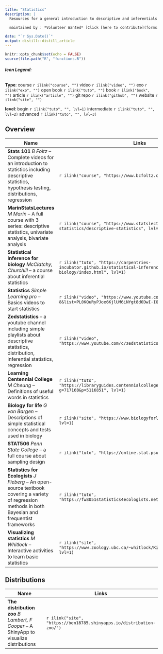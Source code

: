 ```yaml
---
title: "Statistics"
description: |
  Resources for a general introduction to descriptive and inferentials statistics
        
  maintained by : *Volunteer Wanted* [Click [here to contribute](forms.html)]{style="float:right"}

date: "`r Sys.Date()`"
output: distill::distill_article
---
```


```r
knitr::opts_chunk$set(echo = FALSE)
source(file.path("R", "functions.R"))
```
###### **Icon Legend**:
**Type**:
course `r ilink("course", "")`
video `r ilink("video", "")`
exo `r ilink("exo", "")`
open book `r ilink("tuto", "")`
book `r ilink("book", "")`
article `r ilink("article", "")`
git repo `r ilink("github", "")`
website `r ilink("site", "")`

**level**: 
begin `r ilink("tuto", "", lvl=1)` intermediate `r ilink("tuto", "", lvl=2)` advanced `r ilink("tuto", "", lvl=3)`




## Overview

| Name                                      | Links |
|-------------------------------------------|-------|
|**Stats  101** *B Foltz* -- Complete videos for an introduction to statistics including descriptive statistics, hypothesis testing, distributions, regression|`r ilink("course", "https://www.bcfoltz.com/blog/", lvl=1)`|
|**MarinStatsLectures** *M Marin* -- A full course with 3 series: descriptive statistics, univariate analysis, bivariate analysis |`r ilink("course", "https://www.statslectures.com/general-statistics/descriptive-statistics", lvl=1)`|
|**Statistical Inference for biology** *McClatchy, Churchill* --  a course about inferential statistics|`r ilink("tuto", "https://carpentries-incubator.github.io/statistical-inference-for-biology/index.html", lvl=1)`|
|**Statistics** *Simple Learning pro* -- Basics videos to start statistics|`r ilink("video", "https://www.youtube.com/watch?v=MXaJ7sa7q-8&list=PL0KQuRyPJoe6KjlUM6iNYgt8d0DwI-IGR", lvl=1)`|
|**Zedstatistics** -- a youtube channel including simple playlists about descriptive statistics, distribution, inferential statistics, regression|`r ilink("video", "https://www.youtube.com/c/zedstatistics/playlists", lvl=1)`|
|**Learning Centennial College** *M Cheung* -- Definitions of useful words in statistics|`r ilink("tuto", "https://libraryguides.centennialcollege.ca/c.php?g=717168&p=5116851", lvl=1)`|
|**Biology for life** *G von Bargen* --  Descriptions of simple statistical concepts and tests used in biology |`r ilink("site", "https://www.biologyforlife.com/statistics.html", lvl=1)`|
|**STAT506** *Penn State College* -- a full course  about sampling design|`r ilink("tuto", "https://online.stat.psu.edu/stat506/", lvl=1)`|
|**Statistics for Ecologists** *J Fieberg* --  An open-source textbook covering a variety of regression methods in both Bayesian and frequentist frameworks|`r ilink("tuto", "https://fw8051statistics4ecologists.netlify.app/", lvl=2)`|
|**Visualizing statistics** *M Whitlock* -- Interactive activities to learn basic statistics|`r ilink("site", "https://www.zoology.ubc.ca/~whitlock/Kingfisher/KFhomepage.htm", lvl=1)`|


## Distributions

| Name                                      | Links |
|-------------------------------------------|-------|
|**The distribution zoo** *B Lambert, F Cooper* -- A ShinyApp to visualize distributions |`r ilink("site", "https://ben18785.shinyapps.io/distribution-zoo/")` |

